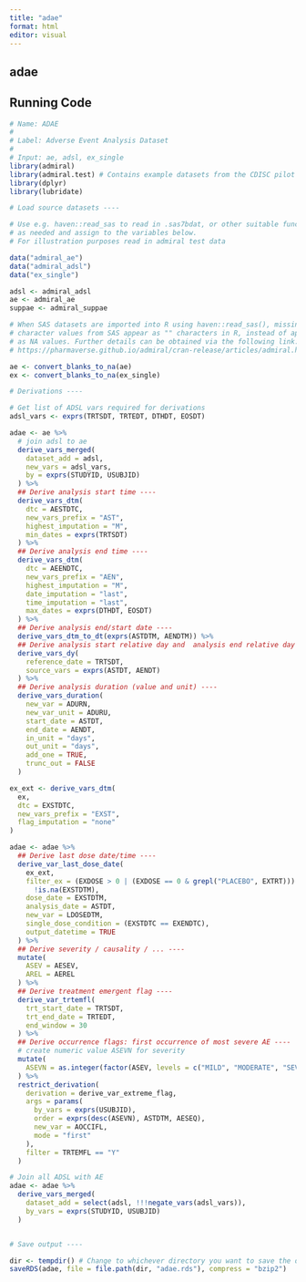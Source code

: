 ```yaml
---
title: "adae"
format: html
editor: visual
---
```


## adae

## Running Code

```r
# Name: ADAE
#
# Label: Adverse Event Analysis Dataset
#
# Input: ae, adsl, ex_single
library(admiral)
library(admiral.test) # Contains example datasets from the CDISC pilot project
library(dplyr)
library(lubridate)

# Load source datasets ----

# Use e.g. haven::read_sas to read in .sas7bdat, or other suitable functions
# as needed and assign to the variables below.
# For illustration purposes read in admiral test data

data("admiral_ae")
data("admiral_adsl")
data("ex_single")

adsl <- admiral_adsl
ae <- admiral_ae
suppae <- admiral_suppae

# When SAS datasets are imported into R using haven::read_sas(), missing
# character values from SAS appear as "" characters in R, instead of appearing
# as NA values. Further details can be obtained via the following link:
# https://pharmaverse.github.io/admiral/cran-release/articles/admiral.html#handling-of-missing-values # nolint

ae <- convert_blanks_to_na(ae)
ex <- convert_blanks_to_na(ex_single)
```


```r
# Derivations ----

# Get list of ADSL vars required for derivations
adsl_vars <- exprs(TRTSDT, TRTEDT, DTHDT, EOSDT)

adae <- ae %>%
  # join adsl to ae
  derive_vars_merged(
    dataset_add = adsl,
    new_vars = adsl_vars,
    by = exprs(STUDYID, USUBJID)
  ) %>%
  ## Derive analysis start time ----
  derive_vars_dtm(
    dtc = AESTDTC,
    new_vars_prefix = "AST",
    highest_imputation = "M",
    min_dates = exprs(TRTSDT)
  ) %>%
  ## Derive analysis end time ----
  derive_vars_dtm(
    dtc = AEENDTC,
    new_vars_prefix = "AEN",
    highest_imputation = "M",
    date_imputation = "last",
    time_imputation = "last",
    max_dates = exprs(DTHDT, EOSDT)
  ) %>%
  ## Derive analysis end/start date ----
  derive_vars_dtm_to_dt(exprs(ASTDTM, AENDTM)) %>%
  ## Derive analysis start relative day and  analysis end relative day ----
  derive_vars_dy(
    reference_date = TRTSDT,
    source_vars = exprs(ASTDT, AENDT)
  ) %>%
  ## Derive analysis duration (value and unit) ----
  derive_vars_duration(
    new_var = ADURN,
    new_var_unit = ADURU,
    start_date = ASTDT,
    end_date = AENDT,
    in_unit = "days",
    out_unit = "days",
    add_one = TRUE,
    trunc_out = FALSE
  )

```

```r

ex_ext <- derive_vars_dtm(
  ex,
  dtc = EXSTDTC,
  new_vars_prefix = "EXST",
  flag_imputation = "none"
)

adae <- adae %>%
  ## Derive last dose date/time ----
  derive_var_last_dose_date(
    ex_ext,
    filter_ex = (EXDOSE > 0 | (EXDOSE == 0 & grepl("PLACEBO", EXTRT))) &
      !is.na(EXSTDTM),
    dose_date = EXSTDTM,
    analysis_date = ASTDT,
    new_var = LDOSEDTM,
    single_dose_condition = (EXSTDTC == EXENDTC),
    output_datetime = TRUE
  ) %>%
  ## Derive severity / causality / ... ----
  mutate(
    ASEV = AESEV,
    AREL = AEREL
  ) %>%
  ## Derive treatment emergent flag ----
  derive_var_trtemfl(
    trt_start_date = TRTSDT,
    trt_end_date = TRTEDT,
    end_window = 30
  ) %>%
  ## Derive occurrence flags: first occurrence of most severe AE ----
  # create numeric value ASEVN for severity
  mutate(
    ASEVN = as.integer(factor(ASEV, levels = c("MILD", "MODERATE", "SEVERE", "DEATH THREATENING")))
  ) %>%
  restrict_derivation(
    derivation = derive_var_extreme_flag,
    args = params(
      by_vars = exprs(USUBJID),
      order = exprs(desc(ASEVN), ASTDTM, AESEQ),
      new_var = AOCCIFL,
      mode = "first"
    ),
    filter = TRTEMFL == "Y"
  )
```


```r
# Join all ADSL with AE
adae <- adae %>%
  derive_vars_merged(
    dataset_add = select(adsl, !!!negate_vars(adsl_vars)),
    by_vars = exprs(STUDYID, USUBJID)
  )


# Save output ----

dir <- tempdir() # Change to whichever directory you want to save the dataset in
saveRDS(adae, file = file.path(dir, "adae.rds"), compress = "bzip2")
```


